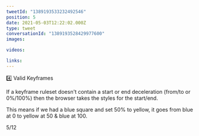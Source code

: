 ```yaml
---
tweetId: "1389193533232492546"
position: 5
date: 2021-05-03T12:22:02.000Z
type: tweet
conversationId: "1389193528429977600"
images:

videos:

links:
---
```


4️⃣ Valid Keyframes

If a keyframe ruleset doesn't contain a start or end deceleration (from/to or 0%/100%) then the browser takes the styles for the start/end.

This means if we had a blue square and set 50% to yellow, it goes from blue at 0 to yellow at 50 & blue at 100.

5/12
